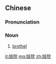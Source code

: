 ==Chinese==
{{zh-forms}}

===Pronunciation===
{{zh-pron
|m=jìyuàn
|c=gei6 jyun6-2
|cat=n
}}

===Noun===
{{zh-noun}}

# [[brothel]]

[[it:妓院]]
[[mg:妓院]]
[[zh:妓院]]